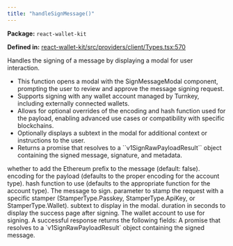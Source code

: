 ```yaml
---
title: "handleSignMessage()"
---
```



<p><strong>Package:</strong> <code>react-wallet-kit</code></p>

<p><strong>Defined in:</strong> <a href="https://github.com/tkhq/sdk/blob/main/packages/react-wallet-kit/src/providers/client/Types.tsx#L570">react-wallet-kit/src/providers/client/Types.tsx:570</a></p>

<H3Bordered text="Overview" />

Handles the signing of a message by displaying a modal for user interaction.

<ul>
  <li>This function opens a modal with the SignMessageModal component, prompting the user to review and approve the message signing request.</li>
  <li>Supports signing with any wallet account managed by Turnkey, including externally connected wallets.</li>
  <li>Allows for optional overrides of the encoding and hash function used for the payload, enabling advanced use cases or compatibility with specific blockchains.</li>
  <li>Optionally displays a subtext in the modal for additional context or instructions to the user.</li>
  <li>Returns a promise that resolves to a ``v1SignRawPayloadResult`` object containing the signed message, signature, and metadata.</li>
</ul>

<H3Bordered text="Parameters" />

<ParamField body="params" type='object' required={true} path="params" >
  <Expandable title="params details">
    <NestedParam parentKey="params" childKey="addEthereumPrefix" type='boolean' required={false}>
whether to add the Ethereum prefix to the message (default: false).
</NestedParam>
    <NestedParam parentKey="params" childKey="encoding" type='v1PayloadEncoding' required={false}>
encoding for the payload (defaults to the proper encoding for the account type).
</NestedParam>
    <NestedParam parentKey="params" childKey="hashFunction" type='v1HashFunction' required={false}>
hash function to use (defaults to the appropriate function for the account type).
</NestedParam>
    <NestedParam parentKey="params" childKey="message" type='string' required={true}>
The message to sign.
</NestedParam>
    <NestedParam parentKey="params" childKey="stampWith" type='StamperType' required={false}>
parameter to stamp the request with a specific stamper (StamperType.Passkey, StamperType.ApiKey, or StamperType.Wallet).
</NestedParam>
    <NestedParam parentKey="params" childKey="subText" type='string' required={false}>
subtext to display in the modal.
</NestedParam>
    <NestedParam parentKey="params" childKey="successPageDuration" type='number' required={false}>
duration in seconds to display the success page after signing.
</NestedParam>
    <NestedParam parentKey="params" childKey="walletAccount" type='WalletAccount' required={true}>
The wallet account to use for signing.
</NestedParam>
  </Expandable>
</ParamField>

<H3Bordered text="Response" />
A successful response returns the following fields:

<ResponseField name="returns" type="v1SignRawPayloadResult" required={true}>
  A promise that resolves to a `v1SignRawPayloadResult` object containing the signed message.
</ResponseField>
